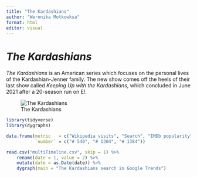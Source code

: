 ```yaml
---
title: "The Kardashians"
author: "Weronika Motkowksa"
format: html
editor: visual
---
```


# *The Kardashians*

*The Kardashians* is an American series which focuses on the personal lives of the Kardashian-Jenner family. The new show comes off the heels of their last show called *Keeping Up with the Kardashians*, which concluded in June 2021 after a 20-season run on E!.

![The Kardashians](kards.jpg)

```r
library(tidyverse)
library(dygraphs)
```

```r
data.frame(metric   = c("Wikipedia visits", "Search", "IMDb popularity"),
           `number` = c("# 540", "# 1304", "# 1384"))
```

```r
read.csv("multiTimeline.csv", skip = 1) %>% 
    rename(date = 1, value = 2) %>% 
    mutate(date = as.Date(date)) %>% 
    dygraph(main = "The Kardashians search in Google Trends")
```

